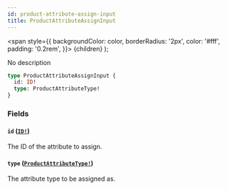 ```yaml
---
id: product-attribute-assign-input
title: ProductAttributeAssignInput
---
```


<span
style={{
      backgroundColor: color,
      borderRadius: '2px',
      color: '#fff',
      padding: '0.2rem',
    }}>
{children}
</span>
);

No description

```graphql
type ProductAttributeAssignInput {
  id: ID!
  type: ProductAttributeType!
}
```

### Fields

#### `id` ([`ID!`](/api-reference/scalars/id.mdx))

The ID of the attribute to assign.

#### `type` ([`ProductAttributeType!`](/api-reference/enums/product-attribute-type.mdx))

The attribute type to be assigned as.
